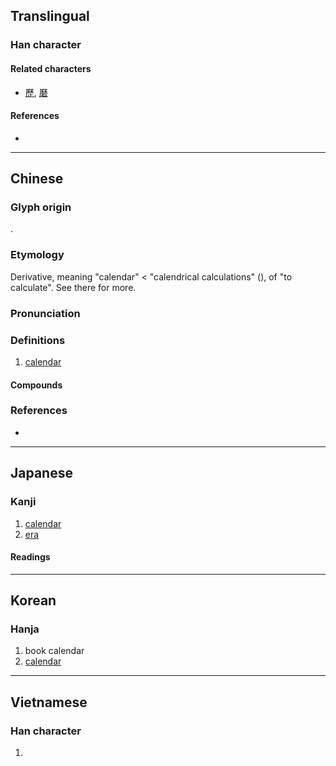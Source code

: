 {{also|暦|历}}
{{character info}}
==Translingual==
{{Han simplified forms|曆|暦|历}}

===Han character===
{{Han char|rn=72|rad=日|as=12|sn=16|four=71269|canj=MHDA,MDA|ids=⿸厤日}}

====Related characters====
* [[歷]], [[磿]]

====References====
* {{Han ref|kx=0500.100|dkj=14171|dj=0870.080|hdz=21536.020|uh=66C6|ud=26310|bh=BEE4|bd=48868}}

----

==Chinese==
{{zh-forms|s=历|alt=暦,𢍷}}

===Glyph origin===
{{Han etym}}
{{Han compound|厤|日|c1=p|c2=s|t2=sun; day|ls=psc}}.

===Etymology===
Derivative, meaning "calendar" < "calendrical calculations" ({{w|Book of Documents|Shu}}), of {{och-l|歷|tr=*rêk}} "to calculate". See there for more.

===Pronunciation===
{{zh-pron
|m=lì
|m-s=ni2
|c=lik6
|h=pfs=la̍k
|mn=la̍h/qz:lia̍k/tw,xm,zz:le̍k
|mn_note=la̍h - vernacular; lia̍k/le̍k - literary
|mc=y
|oc=y
|cat=n
}}

===Definitions===
{{zh-hanzi}}

# [[calendar]]

====Compounds====
{{zh-der|曆本|曆書|曆數|回回曆|夏曆|大曆|太初曆|四分曆|寶曆|慶曆|儒略曆|律曆志|國曆|埃及曆|三統曆|年曆|巧曆|大明曆|太陽曆|官曆|公曆|回曆|太陰曆|桌曆|曆象表|曆始|星曆|星曆錶|曆命|日曆|曆尾|曆元|朱理安曆|玉曆|格里曆|月曆|萬年曆|曆法|百花曆|曆室|曆紀|檯曆|萬曆|曆日|新曆|曆頭|曆象|日曆年度|藏曆|航海曆|陽曆|舊皇曆|西曆紀元|陰陽合曆|農民曆|黃曆|陰陽曆|額我略曆|老皇曆|陰曆|長曆|舊曆年|算曆|通曆|西曆|農曆年|農曆|行事曆|舊曆}}

===References===
* {{R:yue:Hanzi}}

----

==Japanese==
{{ja-kanji forms|暦|曆}}

===Kanji===
{{ja-kanji|grade=|rs=日12}}

# [[calendar]]
# [[era]]

====Readings====
{{ja-readings
|on=れき
|kun=こよみ-
}}

----

==Korean==

===Hanja===
{{ko-hanja|hangeul=[[력]]>[[역]]|eumhun=|rv=ryeok>yeok|mr=ryŏk>yŏk|y=lyek>yek}}

# book calendar
# [[calendar]]

----

==Vietnamese==

===Han character===
{{vi-hantu|[[lịch]], [[rếch]], [[rích]], [[rịch]]|rs=日12}}

# {{rfdef|vi|sort=日12}}